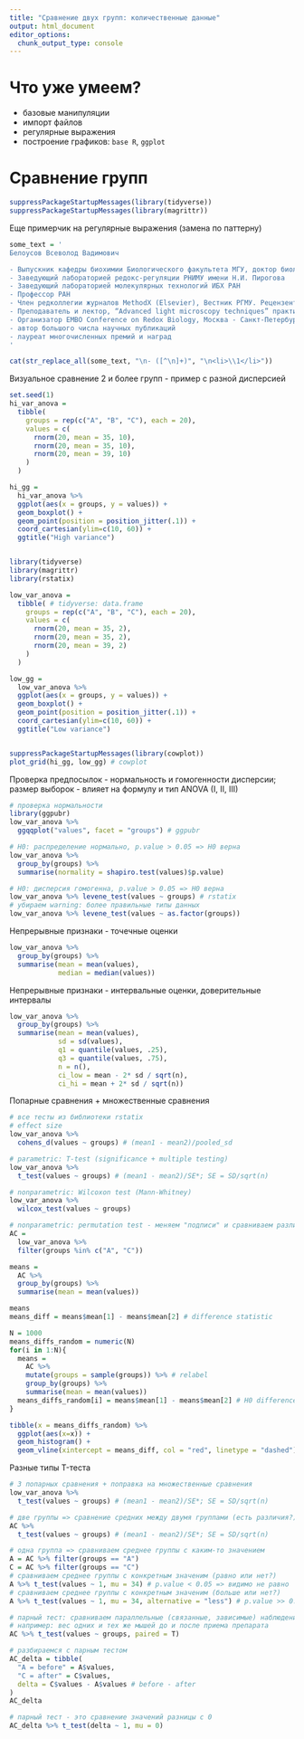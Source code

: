 ```yaml
---
title: "Сравнение двух групп: количественные данные"
output: html_document
editor_options: 
  chunk_output_type: console
---
```


# Что уже умеем?

+ базовые манипуляции
+ импорт файлов
+ регулярные выражения
+ построение графиков: `base R`, `ggplot`

# Сравнение групп

```r
suppressPackageStartupMessages(library(tidyverse))
suppressPackageStartupMessages(library(magrittr))
```

Еще примерчик на регулярные выражения (замена по паттерну)

```r
some_text = '
Белоусов Всеволод Вадимович

- Выпускник кафедры биохимии Биологического факультета МГУ, доктор биологических наук
- Заведующий лабораторией редокс-регуляции РНИМУ имени Н.И. Пирогова
- Заведующий лабораторией молекулярных технологий ИБХ РАН
- Профессор РАН
- Член редколлегии журналов MethodX (Elsevier), Вестник РГМУ. Рецензент журналов FEBS journal, JACS, Chemical Science, Antioxidants & Redox signaling, Nature Communications, Nature Methods, Nature Chemical Biology, Scientific reports, JBC и мн. др., эксперт научных фондов РФФИ, РНФ, WellcomeTrust, European Research Council, Netherlands Organization for Scientific Research, The French National Research Agency и др.
- Преподаватель и лектор, “Advanced light microscopy techniques” практический курс, EMBL Heidelberg, 2015, 2016, 2017, 2018 , лектор, "Redox regulation of metabolic processes" FEBS advanced course, Spetses, Greece, 2016, лектор, “3rd advanced course in Optogenetics”, Institute Curie, Paris 2016.
- Организатор EMBO Conference on Redox Biology, Москва - Санкт-Петербург 2017, организатор визита Джеймса Уотсона в Россию с циклом научно-популярных лекций «70 нескучных лет в науке», Москва - Санкт-Петербург 2017 и других мероприятий
- автор большого числа научных публикаций
- лауреат многочисленных премий и наград
'

cat(str_replace_all(some_text, "\n- ([^\n]+)", "\n<li>\\1</li>"))
```

Визуальное сравнение 2 и более групп - пример с разной дисперсией

```r
set.seed(1)
hi_var_anova = 
  tibble(
    groups = rep(c("A", "B", "C"), each = 20),
    values = c(
      rnorm(20, mean = 35, 10),
      rnorm(20, mean = 35, 10),
      rnorm(20, mean = 39, 10)
    )
  )

hi_gg = 
  hi_var_anova %>% 
  ggplot(aes(x = groups, y = values)) +
  geom_boxplot() + 
  geom_point(position = position_jitter(.1)) +
  coord_cartesian(ylim=c(10, 60)) +
  ggtitle("High variance")


library(tidyverse)
library(magrittr)
library(rstatix)

low_var_anova = 
  tibble( # tidyverse: data.frame
    groups = rep(c("A", "B", "C"), each = 20),
    values = c(
      rnorm(20, mean = 35, 2),
      rnorm(20, mean = 35, 2),
      rnorm(20, mean = 39, 2)
    )
  )

low_gg = 
  low_var_anova %>% 
  ggplot(aes(x = groups, y = values)) +
  geom_boxplot() + 
  geom_point(position = position_jitter(.1)) +
  coord_cartesian(ylim=c(10, 60)) +
  ggtitle("Low variance")


suppressPackageStartupMessages(library(cowplot))
plot_grid(hi_gg, low_gg) # cowplot
```

Проверка предпосылок - нормальность и гомогенности дисперсии; размер выборок - влияет на формулу и тип ANOVA (I, II, III)

```r
# проверка нормальности
library(ggpubr)
low_var_anova %>% 
  ggqqplot("values", facet = "groups") # ggpubr

# H0: распределение нормально, p.value > 0.05 => H0 верна
low_var_anova %>% 
  group_by(groups) %>% 
  summarise(normality = shapiro.test(values)$p.value)

# H0: дисперсия гомогенна, p.value > 0.05 => H0 верна
low_var_anova %>% levene_test(values ~ groups) # rstatix
# убираем warning: более правильные типы данных
low_var_anova %>% levene_test(values ~ as.factor(groups))
```

Непрерывные признаки - точечные оценки
```r
low_var_anova %>% 
  group_by(groups) %>% 
  summarise(mean = mean(values),
            median = median(values))
```

Непрерывные признаки - интервальные оценки, доверительные интервалы

```r
low_var_anova %>% 
  group_by(groups) %>% 
  summarise(mean = mean(values),
            sd = sd(values),
            q1 = quantile(values, .25),
            q3 = quantile(values, .75),
            n = n(),
            ci_low = mean - 2* sd / sqrt(n),
            ci_hi = mean + 2* sd / sqrt(n))
```

Попарные сравнения + множественные сравнения

```r
# все тесты из библиотеки rstatix
# effect size
low_var_anova %>% 
  cohens_d(values ~ groups) # (mean1 - mean2)/pooled_sd

# parametric: T-test (significance + multiple testing)
low_var_anova %>% 
  t_test(values ~ groups) # (mean1 - mean2)/SE*; SE = SD/sqrt(n)

# nonparametric: Wilcoxon test (Mann-Whitney)
low_var_anova %>% 
  wilcox_test(values ~ groups)

# nonparametric: permutation test - меняем "подписи" и сравниваем различия
AC = 
  low_var_anova %>% 
  filter(groups %in% c("A", "C"))

means = 
  AC %>% 
  group_by(groups) %>% 
  summarise(mean = mean(values))

means
means_diff = means$mean[1] - means$mean[2] # difference statistic

N = 1000
means_diffs_random = numeric(N)
for(i in 1:N){
  means = 
    AC %>% 
    mutate(groups = sample(groups)) %>% # relabel
    group_by(groups) %>% 
    summarise(mean = mean(values))
  means_diffs_random[i] = means$mean[1] - means$mean[2] # H0 difference statistic
}

tibble(x = means_diffs_random) %>% 
  ggplot(aes(x=x)) +
  geom_histogram() +
  geom_vline(xintercept = means_diff, col = "red", linetype = "dashed")
```

Разные типы T-теста

```r
# 3 попарных сравнения + поправка на множественные сравнения
low_var_anova %>% 
  t_test(values ~ groups) # (mean1 - mean2)/SE*; SE = SD/sqrt(n)

# две группы => сравнение средних между двумя группами (есть различия?)
AC %>% 
  t_test(values ~ groups) # (mean1 - mean2)/SE*; SE = SD/sqrt(n)

# одна группа => сравниваем среднее группы с каким-то значением
A = AC %>% filter(groups == "A")
C = AC %>% filter(groups == "C")
# сравниваем среднее группы с конкретным значеним (равно или нет?)
A %>% t_test(values ~ 1, mu = 34) # p.value < 0.05 => видимо не равно
# сравниваем среднее группы с конкретным значеним (больше или нет?)
A %>% t_test(values ~ 1, mu = 34, alternative = "less") # p.value >> 0.05 => скорее всего больше

# парный тест: сравниваем параллельные (связанные, зависимые) наблюдения
# например: вес одних и тех же мышей до и после приема препарата
AC %>% t_test(values ~ groups, paired = T)

# разбираемся с парным тестом
AC_delta = tibble(
  "A = before" = A$values, 
  "C = after" = C$values, 
  delta = C$values - A$values # before - after
)
AC_delta

# парный тест - это сравнение значений разницы с 0
AC_delta %>% t_test(delta ~ 1, mu = 0)
```